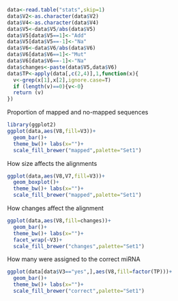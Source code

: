 ```r
data<-read.table("stats",skip=1)
data$V2<-as.character(data$V2)
data$V4<-as.character(data$V4)
data$V5<-data$V5/abs(data$V5)
data$V5[data$V5==1]<-"Add"
data$V5[data$V5==-1]<-"Na"
data$V6<-data$V6/abs(data$V6)
data$V6[data$V6==1]<-"Mut"
data$V6[data$V6==-1]<-"Na"
data$changes<-paste(data$V5,data$V6)
data$TP<-apply(data[,c(2,4)],1,function(x){
  v<-grep(x[1],x[2],ignore.case=T)
  if (length(v)==0){v<-0}
  return (v)
})
```


Proportion of mapped and no-mapped sequences
```r
library(ggplot2)
ggplot(data,aes(V8,fill=V3))+
  geom_bar()+
  theme_bw()+ labs(x="")+
  scale_fill_brewer("mapped",palette="Set1")
```

How size affects the alignments
```r
ggplot(data,aes(V8,V7,fill=V3))+
  geom_boxplot()+
  theme_bw()+ labs(x="")+
  scale_fill_brewer("mapped",palette="Set1")
```

How changes affect the alignment
```r
ggplot(data,aes(V8,fill=changes))+
  geom_bar()+
  theme_bw()+ labs(x="")+
  facet_wrap(~V3)+
  scale_fill_brewer("changes",palette="Set1")
```


How many were assigned to the correct miRNA
```r
ggplot(data[data$V3=="yes",],aes(V8,fill=factor(TP)))+
  geom_bar()+
  theme_bw()+ labs(x="")+
  scale_fill_brewer("correct",palette="Set1")
```


